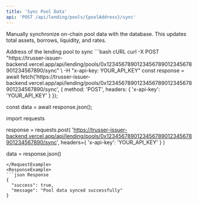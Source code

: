 ```yaml
---
title: 'Sync Pool Data'
api: 'POST /api/lending/pools/{poolAddress}/sync'
---
```


Manually synchronize on-chain pool data with the database. This updates total assets, borrows, liquidity, and rates.

<ParamField path="poolAddress" type="string" required>
  Address of the lending pool to sync
</ParamField>

<RequestExample>
```bash cURL
curl -X POST "https://trusser-issuer-backend.vercel.app/api/lending/pools/0x1234567890123456789012345678901234567890/sync" \
  -H "x-api-key: YOUR_API_KEY"
  const response = await fetch('https://trusser-issuer-backend.vercel.app/api/lending/pools/0x1234567890123456789012345678901234567890/sync', {
  method: 'POST',
  headers: {
    'x-api-key': 'YOUR_API_KEY'
  }
});

const data = await response.json();

import requests

response = requests.post(
    'https://trusser-issuer-backend.vercel.app/api/lending/pools/0x1234567890123456789012345678901234567890/sync',
    headers={
        'x-api-key': 'YOUR_API_KEY'
    }
)

data = response.json()
```
</RequestExample>
<ResponseExample>
```json Response
{
  "success": true,
  "message": "Pool data synced successfully"
}
```
</ResponseExample>
